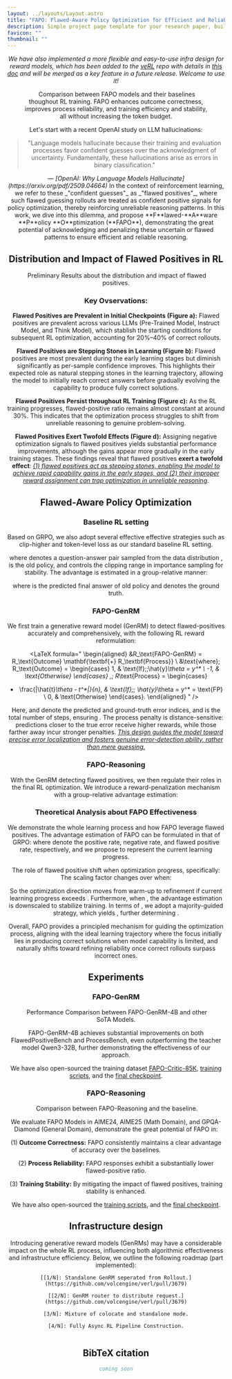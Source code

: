 ```yaml
---
layout: ../layouts/Layout.astro
title: "FAPO: Flawed-Aware Policy Optimization for Efficient and Reliable Reasoning"
description: Simple project page template for your research paper, built with Astro and Tailwind CSS
favicon: ""
thumbnail: ""
---
```








<Header
  title={frontmatter.title}
  authors={[
    {
      name: "Yuyang Ding",
      url: "https://yyding1.github.io/",
      institution: "Soochow University",
      email: "yyding23@stu.suda.edu.cn",
      notes: ["†", "‡"],
    },
    {
      name: "Chi Zhang",
      url: "https://sites.google.com/view/chizhang-usc/",
      institution: "ByteDance Seed",
      email: "zhangchi.usc1992@bytedance.com",
      notes: ["‡"],
    },
    {
      name: "Juntao Li",
      url: "https://lijuntaopku.github.io/",
      institution: "Soochow University",
      email: "ljt@suda.edu.cn",
      notes: ["†", "*"],
    },
    {
      name: "Haibin Lin",
      url: "https://sites.google.com/view/haibinlin/",
      institution: "ByteDance Seed",
      email: "haibin.lin@bytedance.com",
      notes: ["‡"],
    },
    {
      name: "Xin Liu",
      url: "https://openreview.net/profile?id=~Xin_Liu51",
      institution: "ByteDance Seed",
      email: "liuxin.ai@bytedance.com",
      notes: ["‡"],
    },
    {
      name: "Min Zhang",
      url: "https://zhangmin-nlp-ai.github.io/",
      institution: "Soochow University",
      email: "minzhang@suda.edu.cn",
      notes: ["†"],
    },
  ]}
  conference=""
  links={[
    {
      name: "Homepage",
      url: "https://fapo-rl.github.io",
      icon: "lucide:home",
    },
    {
      name: "Code",
      url: "https://github.com/yyDing1/FAPO",
      icon: "ri:github-line",
    },
    {
      name: "arXiv",
      url: "",
      icon: "academicons:arxiv",
    },
    {
      name: "Collection",
      url: "https://huggingface.co/collections/dyyyyyyyy/fapo",
      icon: "simple-icons:huggingface"
    },
    {
      name: "Infra Doc",
      url: "https://verl.readthedocs.io/en/latest/advance/reward_loop.html",
      icon: "ri:file-pdf-2-line",
    }
  ]}
/>

_We have also implemented a more flexible and easy-to-use infra design for reward models, which has been added to the [veRL](https://github.com/volcengine/verl) repo with details in [this doc](https://verl.readthedocs.io/en/latest/advance/reward_loop.html) and will be merged as a key feature in a future release. Welcome to use it!_

<Figure>
  <Image slot="figure" source={introMain} altText="Comparison between FAPO models and their baselines thoughout RL training." />
  <Fragment slot="caption">Comparison between FAPO models and their baselines thoughout RL training. FAPO enhances outcome correctness, improves process reliability, and training efficiency and stability, all without increasing the token budget.</Fragment>
</Figure>

<HighlightedSection>
  Let's start with a recent OpenAI study on LLM hallucinations:
  <blockquote class="text-lg md:text-xl leading-relaxed text-zinc-900 dark:text-zinc-50 italic">
    "Language models hallucinate because their training and evaluation processes favor confident guesses over the acknowledgment of uncertainty. Fundamentally, these hallucinations arise as errors in binary classification."
  </blockquote>
  <cite class="ml-auto">
    — [OpenAI: Why Language Models Hallucinate](https://arxiv.org/pdf/2509.04664)
  </cite>
  In the context of reinforcement learning, we refer to these _"confident guesses"_ as _"flawed positives"_, where such flawed guessing rollouts are treated as confident positive signals for policy optimization, thereby reinforcing unreliable reasoning patterns.
  In this work, we dive into this dilemma, and propose **F**lawed-**A**ware **P**olicy **O**ptimization (**FAPO**), demonstrating the great potential of acknowledging and penalizing these uncertain or flawed patterns to ensure efficient and reliable reasoning.
</HighlightedSection>


## <center>Distribution and Impact of Flawed Positives in RL</center>

<Figure>
  <Image slot="figure" source={preliminaryMain} altText="Preliminary Results about the distribution and impact of flawed positives." />
  <Fragment slot="caption">Preliminary Results about the distribution and impact of flawed positives.</Fragment>
</Figure>

### Key Ovservations:

**Flawed Positives are Prevalent in Initial Checkpoints (Figure a):**
Flawed positives are prevalent across various LLMs (Pre-Trained Model, Instruct Model, and Think Model), which stablish the starting conditions for subsequent RL optimization, accounting for 20%–40% of correct rollouts.

**Flawed Positives are Stepping Stones in Learning (Figure b):**
Flawed positives are most prevalent during the early learning stages but diminish significantly as per-sample confidence improves.
This highlights their expected role as natural stepping stones in the learning trajectory, allowing the model to initially reach correct answers before gradually evolving the capability to produce fully correct solutions.

**Flawed Positives Persist throughout RL Training (Figure c):**
As the RL training progresses, flawed-positive ratio remains almost constant at around 30%.
This indicates that the optimization process struggles to shift from unreliable reasoning to genuine problem-solving.

**Flawed Positives Exert Twofold Effects (Figure d):**
Assigning negative optimization signals to flawed positives yields substantial performance improvements, although the gains appear more gradually in the early training stages.
These findings reveal that flawed positives **exert a twofold effect**:
<u>_(1) flawed positives act as stepping stones, enabling the model to achieve rapid capability gains in the early stages,
and (2) their improper reward assignment can trap optimization in unreliable reasoning_</u>.

## <center>Flawed-Aware Policy Optimization</center>


### Baseline RL setting

Based on GRPO, we also adopt several effective effective strategies such as clip-higher and token-level loss as our standard baseline RL setting.

<LaTeX formula="
\begin{aligned}
    &\mathcal{J}(\theta) = \mathbb{E}_{(q, a)\sim \mathcal{D},\{o_i\}_{i=1}^{G}\sim\pi_{\theta_\text{old}}(\cdot|q)} \\
    &\;\;\frac{1}{\sum_{i=1}^{G}|o_i|}\sum_{i=1}^{G}\sum_{t=1}^{|o_i|}\left\{\min \left[\frac{\pi_\theta(o_t|q, o_{<t})}{\pi_{\theta_\text{old}}(o_t|q, o_{<t})}\hat{A}_{i,t}, \text{clip}(\frac{\pi_\theta(o_t|q, o_{<t})}{\pi_{\theta_\text{old}}(o_t|q, o_{<t})}, 1-\epsilon_{l}, 1+\epsilon_{h})\hat{A}_{i,t}\right]\right\}.
\end{aligned}
" />
where <LaTeX inline formula="(q, a)" /> denotes a question-answer pair sampled from the data distribution <LaTeX inline formula="\mathcal{D}" />, <LaTeX inline formula="\pi_{\theta_{\text{old}}}" /> is the old policy, and <LaTeX inline formula="\epsilon" /> controls the clipping range in importance sampling for stability.
The advantage <LaTeX inline formula="A_{i,t}" /> is estimated in a group-relative manner:

<LaTeX formula="
\hat{A}_{i,t} = (r_i - \mu_\text{GRPO}) / \sigma_\text{GRPO}, \;\; \text{where} \\
\mu_\text{GRPO} = \text{mean}(\{R_{i}\}_{i=1}^G);\;\; \sigma_\text{GRPO} = \text{std}(\{R_{i}\}_{i=1}^G); \;\;
r_i = R_\text{rule}(o, a^*) =
\begin{cases}
1, & \text{If}\;\;o = a^* \\
-1, & \text{Otherwise}
\end{cases}
" />
where <LaTeX inline formula="o" /> is the predicted final answer of old policy and <LaTeX inline formula="a^*" /> denotes the ground truth.

### FAPO-GenRM

We first train a generative reward model (GenRM) to detect flawed-positives accurately and comprehensively, with the following RL reward reformulation:

<LaTeX formula="
\begin{aligned}
  &R_\text{FAPO-GenRM} = R_\text{Outcome} \mathbf{\textbf{+} R_\textbf{Process}} \\
  &\text{where}\;
  R_\text{Outcome} =
  \begin{cases}
  1, & \text{If}\;\;\hat{y}_\theta = y^* \\
  -1, & \text{Otherwise}
  \end{cases}
  ,\;
  R_\text{Process} =
  \begin{cases}
  - \frac{|\hat{t}_\theta - t^*|}{n}, & \text{If}\;\; \hat{y}_\theta = y^* = \text{FP} \\
  0, & \text{Otherwise}
  \end{cases}.
\end{aligned}
" />

Here, <LaTeX inline formula="\hat{t}_\theta" /> and <LaTeX inline formula="t^*" /> denote the predicted and ground-truth error indices, and <LaTeX inline formula="n" /> is the total number of steps, ensuring <LaTeX inline formula="R_\text{Process}\in [-1, 0]" />.
The process penalty is distance-sensitive: predictions closer to the true error receive higher rewards, while those farther away incur stronger penalties.
<u>_This design guides the model toward precise error localization and fosters genuine error-detection ability, rather than mere guessing._</u>

### FAPO-Reasoning

With the GenRM detecting flawed positives, we then regulate their roles in the final RL optimization.
We introduce a reward-penalization mechanism with a group-relative advantage estimation:

<LaTeX formula="
\begin{aligned}
R_\text{FAPO}&(o, a^*|\theta) = R_\text{RLVR}(o, a^*) \mathbf{\textbf{+} R_\Delta(o,a^* | \theta)}, \\
&\text{where}\; R_\Delta(o,a^* | \theta) = 
\begin{cases}
-\lambda, & \text{If}\;\;\mathcal{I}(o, a^*)\;\text{and}\;\hat{y}_\theta(o, a^*)=\text{FP} \\
0, & \text{Otherwise}
\end{cases}, \\
\hat{A}_{i,t} &= \left[r_i - \text{mean}(\{R_{i}\}_{i=1}^G)\right] / \text{std}(\{R_{i}\}_{i=1}^G).
\end{aligned}
" />

### Theoretical Analysis about FAPO Effectiveness

We demonstrate the whole learning process and how FAPO leverage flawed positives.
The advantage estimation of FAPO can be formulated in that of GRPO:
<LaTeX formula="
\begin{aligned}
\begin{cases}
\mu_\text{FAPO} = \mu_\text{GRPO} - \lambda\gamma \\
\sigma_\text{FAPO}^2 = \sigma_\text{GRPO}^2 + \lambda \gamma(1-\gamma) (\lambda - \frac{4}{\alpha / \beta + 1})
\end{cases}
\end{aligned}
" />
where <LaTeX inline formula="\alpha, \beta, \gamma" /> denote the positive rate, negative rate, and flawed positive rate, respectively, and we propose <LaTeX inline formula="\rho = \frac{\alpha}{\beta}" /> to represent the current learning progress.

The role of flawed positive shift when optimization progress, specifically:
<LaTeX formula="
\begin{aligned}
\hat{A}_\text{Flawed} = \frac{1 - \lambda - \mu_\text{FAPO}}{\sigma_\text{FAPO}} < 0
\; \Leftrightarrow \; \lambda > \frac{2\beta}{\alpha + \beta} = \frac{2}{\alpha / \beta + 1}
\; \Leftrightarrow \; \rho = \frac{\alpha}{\beta} > \frac{2}{\lambda} - 1
\end{aligned}
" />
The scaling factor <LaTeX inline formula="\sigma_\text{FAPO}^2" /> changes over <LaTeX inline formula="\sigma_\text{GRPO}^2" /> when:
<LaTeX formula="
\begin{aligned}
\sigma_\text{FAPO}^2-\sigma_\text{GRPO}^2 &= \lambda \gamma(1-\gamma) (\lambda - \frac{4}{\alpha / \beta + 1}) \\
\therefore
\text{when }\frac{\alpha}{\beta} < \frac{4}{\lambda} - 1 \Rightarrow \sigma_\text{FAPO}^2 < &\sigma_\text{GRPO}^2; \;\;
\text{when }\frac{\alpha}{\beta} > \frac{4}{\lambda} - 1 \Rightarrow \sigma_\text{FAPO}^2 > \sigma_\text{GRPO}^2
\end{aligned}
" />


So the optimization direction moves from warm-up to refinement if current learning progress <LaTeX inline formula="\rho" /> exceeds <LaTeX inline formula="\frac{2}{\lambda} - 1" />.
Furthermore, when <LaTeX inline formula="\rho > \frac{4}{\lambda} - 1" />, the advantage estimation is downscaled to stabilize training.
In terms of <LaTeX inline formula="\lambda" />, we adopt a majority-guided strategy, which yields <LaTeX inline formula="\rho_\text{shift} = 1" />, further determining <LaTeX inline formula="\lambda = 1" />.

Overall, FAPO provides a principled mechanism for guiding the optimization process, aligning with the ideal learning trajectory where the focus initially lies in producing correct solutions when model capability is limited, and naturally shifts toward refining reliability once correct rollouts surpass incorrect ones.


## <center>Experiments</center>

### FAPO-GenRM

<Figure>
  <Image slot="figure" source={genrmMain} altText="Performance Comparison between FAPO-GenRM-4B and other SoTA Models." />
  <Fragment slot="caption">Performance Comparison between FAPO-GenRM-4B and other SoTA Models.</Fragment>
</Figure>

FAPO-GenRM-4B achieves substantial improvements on both FlawedPositiveBench and ProcessBench, even outperforming the teacher model Qwen3-32B, further demonstrating the effectiveness of our approach.

We have also open-sourced the training dataset [FAPO-Critic-85K](), [training scripts](), and the [final checkpoint]().

### FAPO-Reasoning

<Figure>
  <Image slot="figure" source={expMain} altText="Comparison between FAPO-Reasoning and the baseline." />
  <Fragment slot="caption">Comparison between FAPO-Reasoning and the baseline.</Fragment>
</Figure>

We evaluate FAPO Models in AIME24, AIME25 (Math Domain), and GPQA-Diamond (General Domain), demonstrate the great potential of FAPO in:

(1) **Outcome Correctness:** FAPO consistently maintains a clear advantage of accuracy over the baselines.

(2) **Process Reliability:** FAPO responses exhibit a substantially lower flawed-positive ratio.

(3) **Training Stability:** By mitigating the impact of flawed positives, training stability is enhanced.

We have also open-sourced the [training scripts](), and the [final checkpoint]().

## Infrastructure design

<TwoColumns>
  <text slot="left">
    Introducing generative reward models (GenRMs) may have a considerable impact on the whole RL process, influencing both algorithmic effectiveness and infrastructure efficiency.
    Below, we outline the following roadmap (part implemented):

    [[1/N]: Standalone GenRM seperated from Rollout.](https://github.com/volcengine/verl/pull/3679)

    [[2/N]: GenRM router to distribute request.](https://github.com/volcengine/verl/pull/3679)

    [3/N]: Mixture of colocate and standalone mode.

    [4/N]: Fully Async RL Pipeline Construction.
  </text>
  <Figure slot="right">
    <Image slot="figure" source={infraMain} altText="Infra Design" />
  </Figure>
</TwoColumns>

## BibTeX citation

```bibtex
coming soon
```